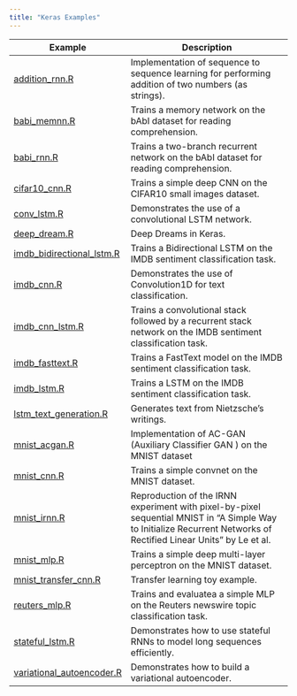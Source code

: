 ```yaml
---
title: "Keras Examples"
---
```


| Example  | Description   |
|----------------------|------------------------------------|
| [addition_rnn.R](addition_rnn.html) | Implementation of sequence to sequence learning for performing addition of two numbers (as strings). |
| [babi_memnn.R](babi_memnn.html) | Trains a memory network on the bAbI dataset for reading comprehension. |
| [babi_rnn.R](babi_rnn.html) | Trains a two-branch recurrent network on the bAbI dataset for reading comprehension. |
| [cifar10_cnn.R](cifar10_cnn.html) | Trains a simple deep CNN on the CIFAR10 small images dataset. |
| [conv_lstm.R](conv_lstm.html) | Demonstrates the use of a convolutional LSTM network. |
| [deep_dream.R](deep_dream.html) | Deep Dreams in Keras. |
| [imdb_bidirectional_lstm.R](imdb_bidirectional_lstm.html) | Trains a Bidirectional LSTM on the IMDB sentiment classification task. |
| [imdb_cnn.R](imdb_cnn.html) | Demonstrates the use of Convolution1D for text classification. |
| [imdb_cnn_lstm.R](imdb_cnn_lstm.html) | Trains a convolutional stack followed by a recurrent stack network on the IMDB sentiment classification task. |
| [imdb_fasttext.R](imdb_fasttext.html) | Trains a FastText model on the IMDB sentiment classification task. |
| [imdb_lstm.R](imdb_lstm.html) | Trains a LSTM on the IMDB sentiment classification task. |
| [lstm_text_generation.R](lstm_text_generation.html) | Generates text from Nietzsche's writings. |
| [mnist_acgan.R](mnist_acgan.html) | Implementation of AC-GAN (Auxiliary Classifier GAN ) on the MNIST dataset |
| [mnist_cnn.R](mnist_cnn.html) | Trains a simple convnet on the MNIST dataset. |
| [mnist_irnn.R](mnist_irnn.html) | Reproduction of the IRNN experiment with pixel-by-pixel sequential MNIST in "A Simple Way to Initialize Recurrent Networks of Rectified Linear Units" by Le et al. |
| [mnist_mlp.R](mnist_mlp.html) | Trains a simple deep multi-layer perceptron on the MNIST dataset. |
| [mnist_transfer_cnn.R](mnist_transfer_cnn.html) | Transfer learning toy example. |
| [reuters_mlp.R](reuters_mlp.html) | Trains and evaluatea a simple MLP on the Reuters newswire topic classification task. |
| [stateful_lstm.R](stateful_lstm.html) | Demonstrates how to use stateful RNNs to model long sequences efficiently. |
| [variational_autoencoder.R](variational_autoencoder.html) | Demonstrates how to build a variational autoencoder. |

<!--
| [conv_filter_visualization.R](conv_filter_visualization.html) | Visualization of the filters of VGG16, via gradient ascent in input space. |
| [image_ocr.R](image_ocr.html) | Trains a convolutional stack followed by a recurrent stack and a CTC logloss function to perform optical character recognition (OCR). |
| [lstm_benchmark.R](lstm_benchmark.html) | Compares different LSTM implementations on the IMDB sentiment classification task. |
| [mnist_net2net.R](mnist_net2net.html) | Reproduction of the Net2Net experiment with MNIST in "Net2Net: Accelerating Learning via Knowledge Transfer". |
| [mnist_siamese_graph.R](mnist_siamese_graph.html) | Trains a Siamese multi-layer perceptron on pairs of digits from the MNIST dataset. |
| [mnist_swwae.R](mnist_swwae.html) | Trains a Stacked What-Where AutoEncoder built on residual blocks on the MNIST dataset. |
| [neural_doodle.R](neural_doodle.html) | Neural doodle. |
| [neural_style_transfer.R](neural_style_transfer.html) | Neural style transfer. |
| [variational_autoencoder_deconv.R](variational_autoencoder_deconv.html) | Demonstrates how to build a variational autoencoder with Keras using deconvolution layers. |
-->


<!--

These examples are complete however don't yet work properly (see inline comments in 
scripts for details) so we aren't listing them.

| [mnist_hierarchical_rnn.R](mnist_hierarchical_rnn.html) | Trains a Hierarchical RNN (HRNN) to classify MNIST digits. |
| [pretrained_word_embeddings.R](pretrained_word_embeddings.html) | Loads pre-trained word embeddings (GloVe embeddings) into a frozen Keras Embedding layer, and uses it to train a text classification model on the 20 Newsgroup dataset. |

-->











